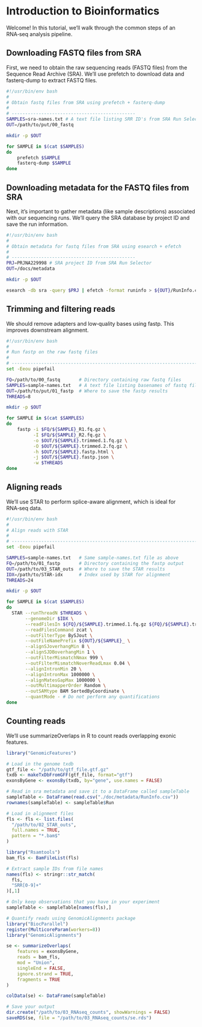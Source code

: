 # Introduction to Bioinformatics {.unnumbered}

Welcome! In this tutorial, we’ll walk through the common steps of an RNA‑seq analysis pipeline.

## Downloading FASTQ files from SRA

First, we need to obtain the raw sequencing reads (FASTQ files) from the Sequence Read Archive (SRA). We’ll use prefetch to download data and fasterq-dump to extract FASTQ files.

```.Bash
#!/usr/bin/env bash
#
# Obtain fastq files from SRA using prefetch + fasterq-dump
#
# ----------------------------------------------
SAMPLES=sra-names.txt # A text file listing SRR ID's from SRA Run Selector
OUT=/path/to/put/00_fastq

mkdir -p $OUT

for SAMPLE in $(cat $SAMPLES)
do
    prefetch $SAMPLE
    fasterq-dump $SAMPLE
done
```

## Downloading metadata for the FASTQ files from SRA

Next, it’s important to gather metadata (like sample descriptions) associated with our sequencing runs. We’ll query the SRA database by project ID and save the run information.

```.Bash
#!/usr/bin/env bash
#
# Obtain metadata for fastq files from SRA using esearch + efetch
#
# ----------------------------------------------
PRJ=PRJNA229998 # SRA project ID from SRA Run Selector
OUT=/docs/metadata

mkdir -p $OUT

esearch -db sra -query $PRJ | efetch -format runinfo > ${OUT}/RunInfo.csv
```

## Trimming and filtering reads

We should remove adapters and low‑quality bases using fastp. This improves downstream alignment.

```.Bash
#!/usr/bin/env bash
#
# Run fastp on the raw fastq files
#
# ----------------------------------------------------------------------------
set -Eeou pipefail

FQ=/path/to/00_fastq       # Directory containing raw fastq files
SAMPLES=sample-names.txt   # A text file listing basenames of fastq files
OUT=/path/to/put/01_fastp  # Where to save the fastp results
THREADS=8

mkdir -p $OUT

for SAMPLE in $(cat $SAMPLES)
do
    fastp -i $FQ/${SAMPLE}_R1.fq.gz \
          -I $FQ/${SAMPLE}_R2.fq.gz \
          -o $OUT/${SAMPLE}.trimmed.1.fq.gz \
          -O $OUT/${SAMPLE}.trimmed.2.fq.gz \
          -h $OUT/${SAMPLE}.fastp.html \
          -j $OUT/${SAMPLE}.fastp.json \
          -w $THREADS
done
```

## Aligning reads

We’ll use STAR to perform splice-aware alignment, which is ideal for RNA‑seq data.

```.Bash
#!/usr/bin/env bash
#
# Align reads with STAR
#
# ----------------------------------------------------------------------------
set -Eeou pipefail

SAMPLES=sample-names.txt   # Same sample-names.txt file as above
FQ=/path/to/01_fastp       # Directory containing the fastp output
OUT=/path/to/03_STAR_outs  # Where to save the STAR results
IDX=/path/to/STAR-idx      # Index used by STAR for alignment
THREADS=24

mkdir -p $OUT

for SAMPLE in $(cat $SAMPLES)
do
  STAR --runThreadN $THREADS \
       --genomeDir $IDX \
       --readFilesIn ${FQ}/${SAMPLE}.trimmed.1.fq.gz ${FQ}/${SAMPLE}.trimmed.2.fq.gz \
       --readFilesCommand zcat \
       --outFilterType BySJout \
       --outFileNamePrefix ${OUT}/${SAMPLE}_ \
       --alignSJoverhangMin 8 \
       --alignSJDBoverhangMin 1 \
       --outFilterMismatchNmax 999 \
       --outFilterMismatchNoverReadLmax 0.04 \
       --alignIntronMin 20 \
       --alignIntronMax 1000000 \
       --alignMatesGapMax 1000000 \
       --outMultimapperOrder Random \
       --outSAMtype BAM SortedByCoordinate \
       --quantMode - # Do not perform any quantifications
done
```

## Counting reads

We’ll use summarizeOverlaps in R to count reads overlapping exonic features.

```r
library("GenomicFeatures")

# Load in the genome txdb
gtf_file <- "/path/to/gtf_file.gtf.gz"
txdb <- makeTxDbFromGFF(gtf_file, format="gtf")
exonsByGene <- exonsBy(txdb, by="gene", use.names = FALSE)

# Read in sra metadata and save it to a DataFrame called sampleTable
sampleTable <- DataFrame(read.csv("./doc/metadata/RunInfo.csv"))
rownames(sampleTable) <- sampleTable$Run

# Load in alignment files
fls <- fls <- list.files(
  "/path/to/02_STAR_outs",
  full.names = TRUE,
  pattern = "*.bam$"
)

library("Rsamtools")
bam_fls <- BamFileList(fls)

# Extract sample IDs from file names
names(fls) <- stringr::str_match(
  fls,
  "SRR[0-9]+"
)[,1]

# Only keep observations that you have in your experiment
sampleTable <- sampleTable[names(fls),]

# Quantify reads using GenomicAlignments package
library("BiocParallel")
register(MulticoreParam(workers=8))
library("GenomicAlignments")

se <- summarizeOverlaps(
    features = exonsByGene,
    reads = bam_fls,
    mod = "Union",
    singleEnd = FALSE,
    ignore.strand = TRUE,
    fragments = TRUE
)

colData(se) <- DataFrame(sampleTable)

# Save your output
dir.create("/path/to/03_RNAseq_counts", showWarnings = FALSE)
saveRDS(se, file = "/path/to/03_RNAseq_counts/se.rds")
```
